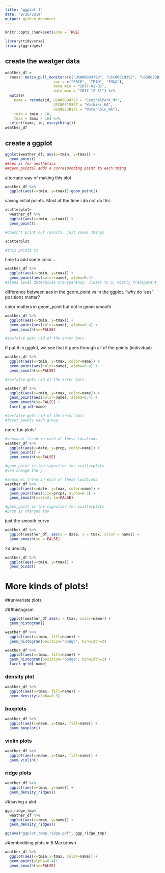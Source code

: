 ```yaml
---
title: "ggplot 1"
date: "9/26/2019"
output: github_document
---
```


```r
knitr::opts_chunk$set(echo = TRUE)
```

```r
library(tidyverse)
library(ggridges)
```


## create the weatger data

```r
weather_df = 
  rnoaa::meteo_pull_monitors(c("USW00094728", "USC00519397", "USS0023B17S"),
                      var = c("PRCP", "TMIN", "TMAX"), 
                      date_min = "2017-01-01",
                      date_max = "2017-12-31") %>%
  mutate(
    name = recode(id, USW00094728 = "CentralPark_NY", 
                      USC00519397 = "Waikiki_HA",
                      USS0023B17S = "Waterhole_WA"),
    tmin = tmin / 10,
    tmax = tmax / 10) %>%
  select(name, id, everything())
weather_df
```

## create a ggplot
```r
ggplot(weather_df, aes(x=tmin, y=tmax)) +
  geom_point()
##aes is for aesthetics
##geom_point() adds a corresponding point to each thing
```

alternate way of making this plot
```r
weather_df %>%
  ggplot(aes(x=tmin, y=tmax))+geom_point()
```
saving initial points. Most of the time i do not do this
```r
scatterplot=
  weather_df %>%
  ggplot(aes(x=tmin, y=tmax)) +
  geom_point()

#doesn't print out results. just saves things

scatterplot

#this prints it
```
time to add some color ... 
```r
weather_df %>%
  ggplot(aes(x=tmin, y=tmax)) +
  geom_point(aes(color=name), alpha=0.4)
#alpha level determines transparency. closer to 0, mostly transparent
```
difference between aes in the geom_point vs in the ggplot. "why do 'aes' positions matter?

color matters in geom_point but not in geom smooth

```r
weather_df %>%
  ggplot(aes(x=tmin, y=tmax)) +
  geom_point(aes(color=name), alpha=0.4) +
  geom_smooth(se=FALSE)

#se=false gets rid of the error bars
```

if put it in ggplot, we see that it goes through all of the points (individual)
```r
weather_df %>%
  ggplot(aes(x=tmin, y=tmax, color=name)) +
  geom_point(aes(color=name), alpha=0.4) +
  geom_smooth(se=FALSE)

#se=false gets rid of the error bars
```

```r
weather_df %>%
  ggplot(aes(x=tmin, y=tmax, color=name)) +
  geom_point(aes(color=name), alpha=0.4) +
  geom_smooth(se=FALSE) +
  facet_grid(~name)

#se=false gets rid of the error bars
#facet panels each group
```

more fun plots! 

```r
#seasonal trend in each of these locations
weather_df %>%
  ggplot(aes(x=date, y=prcp, color=name)) +
  geom_point() +
  geom_smooth(se=FALSE)

#geom_point is the signifier for scatterplots
#can change the y
```
```r
#seasonal trend in each of these locations
weather_df %>%
  ggplot(aes(x=date, y=tmax, color=name)) +
  geom_point(aes(size=prcp), alpha=0.5) +
  geom_smooth(size=2, se=FALSE)

#geom_point is the signifier for scatterplots
#prcp is changed too 
```
just the smooth curve 
```r
weather_df %>%
  ggplot(weather_df, aes(x = date, y = tmax, color = name)) + 
  geom_smooth(se = FALSE) 
```
2d density
```r

weather_df %>%
  ggplot(aes(x=tmin, y=tmax)) + 
  geom_bin2d()
```
# More kinds of plots!

##univariate plots

###histogram

```r
  ggplot(weather_df,aes(x = tmax, color=name)) + 
  geom_histogram()
```
```r
weather_df %>%
  ggplot(aes(x=tmax, fill=name)) + 
  geom_histogram(position="dodge", binwidth=2)
```

```r
weather_df %>%
  ggplot(aes(x=tmax, fill=name)) + 
  geom_histogram(position="dodge", binwidth=2) +
  facet_grid(~name)
```
### density plot

```r
weather_df %>%
  ggplot(aes(x=tmax, fill=name)) + 
  geom_density(alpha=0.3)
```

### boxplots

```r
weather_df %>%
  ggplot(aes(x=name, y=tmax, fill=name)) +
  geom_boxplot()
```

### violin plots 
```r
weather_df %>%
  ggplot(aes(x=name, y=tmax, fill=name)) +
  geom_violin()
```
### ridge plots
```r
weather_df %>%
  ggplot(aes(x=tmax, y=name)) +
  geom_density_ridges()
```

##saving a plot

```r
ggp_ridge_tmp=
  weather_df %>%
  ggplot(aes(x=tmax, y=name)) +
  geom_density_ridges()

ggsave("ggplot_temp_ridge.pdf", ggp_ridge_tmp)
```
##embedding plots in R Markdown

```r
weather_df %>%
  ggplot(aes(x=tmin,y=tmax, color=name)) +
  geom_point(alpha=0.4)+
  geom_smooth(se=FALSE)

```


